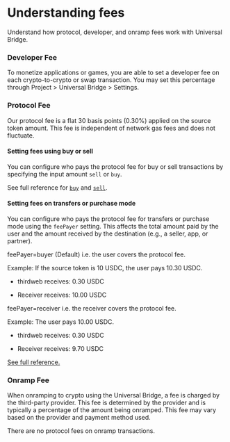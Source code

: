 

# Understanding fees

Understand how protocol, developer, and onramp fees work with Universal Bridge. 

### Developer Fee

To monetize applications or games, you are able to set a developer fee on each crypto-to-crypto or swap transaction. You may set this percentage
through Project > Universal Bridge > Settings.

<DocImage src={FeeShare} alt="Developer fee share" />

### Protocol Fee

Our protocol fee is a flat 30 basis points (0.30%) applied on the source token amount.
This fee is independent of network gas fees and does not fluctuate.

#### Setting fees using buy or sell

You can configure who pays the protocol fee for buy or sell transactions by specifying the input amount `sell` or `buy`.

See full reference for [`buy`](https://portal.thirdweb.com/references/typescript/v5/buy/prepare) and [`sell`](https://portal.thirdweb.com/references/typescript/v5/sell/prepare). 

#### Setting fees on transfers or purchase mode

You can configure who pays the protocol fee for transfers or purchase mode using the `feePayer` setting. This affects the 
total amount paid by the user and the amount received by the destination (e.g., a seller, app, or partner).

feePayer=buyer (Default) i.e. the user covers the protocol fee.

Example: If the source token is 10 USDC, the user pays 10.30 USDC.

- thirdweb receives: 0.30 USDC

- Receiver receives: 10.00 USDC

feePayer=receiver i.e. the receiver covers the protocol fee.

Example: The user pays 10.00 USDC.

- thirdweb receives: 0.30 USDC

- Receiver receives: 9.70 USDC

[See full reference.](https://bridge.thirdweb.com/reference#tag/transfer/POST/v1/transfer/prepare)

### Onramp Fee

When onramping to crypto using the Universal Bridge, a fee is charged by the third-party provider. This fee is determined by the provider and is typically a percentage 
of the amount being onramped. This fee may vary based on the provider and payment method used.

There are no protocol fees on onramp transactions. 